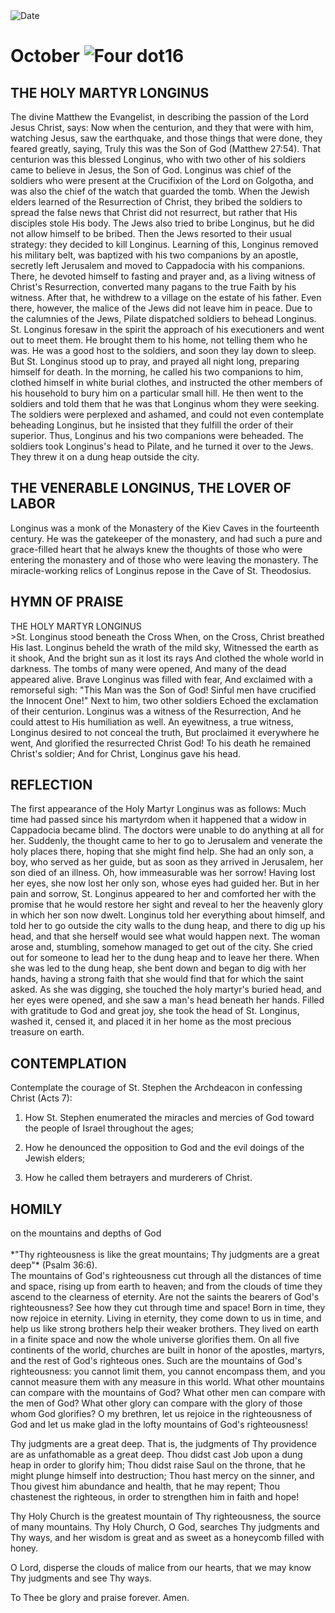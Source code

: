 
<RunningHead />
<Image src="/title-imprint.png" height={68} width={50} alt="Date" className="title-imprint"/>

# <div id="date">October <Image className="four-dot" src="/four-dot.png" height={15} width={15} alt="Four dot" />16</div>

## THE HOLY MARTYR LONGINUS

The divine Matthew the Evangelist, in describing the passion of the Lord Jesus Christ, says: Now when the centurion, and they that were with him, watching Jesus, saw the earthquake, and those things that were done, they feared greatly, saying, Truly this was the Son of God (Matthew 27:54). That centurion was this blessed Longinus, who with two other of his soldiers came to believe in Jesus, the Son of God. Longinus was chief of the soldiers who were present at the Crucifixion of the Lord on Golgotha, and was also the chief of the watch that guarded the tomb. When the Jewish elders learned of the Resurrection of Christ, they bribed the soldiers to spread the false news that Christ did not resurrect, but rather that His disciples stole His body. The Jews also tried to bribe Longinus, but he did not allow himself to be bribed. Then the Jews resorted to their usual strategy: they decided to kill Longinus. Learning of this, Longinus removed his military belt, was baptized with his two companions by an apostle, secretly left Jerusalem and moved to Cappadocia with his companions. There, he devoted himself to fasting and prayer and, as a living witness of Christ's Resurrection, converted many pagans to the true Faith by his witness. After that, he withdrew to a village on the estate of his father. Even there, however, the malice of the Jews did not leave him in peace. Due to the calumnies of the Jews, Pilate dispatched soldiers to behead Longinus. St. Longinus foresaw in the spirit the approach of his executioners and went out to meet them. He brought them to his home, not telling them who he was. He was a good host to the soldiers, and soon they lay down to sleep. But St. Longinus stood up to pray, and prayed all night long, preparing himself for death. In the morning, he called his two companions to him, clothed himself in white burial clothes, and instructed the other members of his household to bury him on a particular small hill. He then went to the soldiers and told them that he was that Longinus whom they were seeking. The soldiers were perplexed and ashamed, and could not even contemplate beheading Longinus, but he insisted that they fulfill the order of their superior. Thus, Longinus and his two companions were beheaded. The soldiers took Longinus's head to Pilate, and he turned it over to the Jews. They threw it on a dung heap outside the city.

## THE VENERABLE LONGINUS, THE LOVER OF LABOR

Longinus was a monk of the Monastery of the Kiev Caves in the fourteenth century. He was the gatekeeper of the monastery, and had such a pure and grace-filled heart that he always knew the thoughts of those who were entering the monastery and of those who were leaving the monastery. The miracle-working relics of Longinus repose in the Cave of St. Theodosius.


## HYMN OF PRAISE
<div style={{textAlign:'center', color:'crimson', fontWeight:'bold'}}>
THE HOLY MARTYR LONGINUS
</div>
>St. Longinus stood beneath the Cross  
When, on the Cross, Christ breathed His last.  
Longinus beheld the wrath of the mild sky,  
Witnessed the earth as it shook,  
And the bright sun as it lost its rays  
And clothed the whole world in darkness.  
The tombs of many were opened,  
And many of the dead appeared alive.  
Brave Longinus was filled with fear,  
And exclaimed with a remorseful sigh:  
"This Man was the Son of God!  
Sinful men have crucified the Innocent One!"  
Next to him, two other soldiers  
Echoed the exclamation of their centurion.  
Longinus was a witness of the Resurrection,  
And he could attest to His humiliation as well.  
An eyewitness, a true witness,  
Longinus desired to not conceal the truth,  
But proclaimed it everywhere he went,  
And glorified the resurrected Christ God!  
To his death he remained Christ's soldier;  
And for Christ, Longinus gave his head.  


## REFLECTION

The first appearance of the Holy Martyr Longinus was as follows: Much time had passed since his martyrdom when it happened that a widow in Cappadocia became blind. The doctors were unable to do anything at all for her. Suddenly, the thought came to her to go to Jerusalem and venerate the holy places there, hoping that she might find help. She had an only son, a boy, who served as her guide, but as soon as they arrived in Jerusalem, her son died of an illness. Oh, how immeasurable was her sorrow! Having lost her eyes, she now lost her only son, whose eyes had guided her. But in her pain and sorrow, St. Longinus appeared to her and comforted her with the promise that he would restore her sight and reveal to her the heavenly glory in which her son now dwelt. Longinus told her everything about himself, and told her to go outside the city walls to the dung heap, and there to dig up his head, and that she herself would see what would happen next. The woman arose and, stumbling, somehow managed to get out of the city. She cried out for someone to lead her to the dung heap and to leave her there. When she was led to the dung heap, she bent down and began to dig with her hands, having a strong faith that she would find that for which the saint asked. As she was digging, she touched the holy martyr's buried head, and her eyes were opened, and she saw a man's head beneath her hands. Filled with gratitude to God and great joy, she took the head of St. Longinus, washed it, censed it, and placed it in her home as the most precious treasure on earth.
 

## CONTEMPLATION

Contemplate the courage of St. Stephen the Archdeacon in confessing Christ (Acts 7):

1. How St. Stephen enumerated the miracles and mercies of God toward the people of Israel throughout the ages;

2. How he denounced the opposition to God and the evil doings of the Jewish elders;

3. How he called them betrayers and murderers of Christ.


## HOMILY
<div style={{textAlign:'center', color:'crimson', fontWeight:'bold'}}>
on the mountains and depths of God
</div>
<br />
<div style={{textAlign:'right'}}>
*"Thy righteousness is like the great mountains; Thy judgments are a great deep"* (Psalm 36:6).
</div>
The mountains of God's righteousness cut through all the distances of time and space, rising up from earth to heaven; and from the clouds of time they ascend to the clearness of eternity. Are not the saints the bearers of God's righteousness? See how they cut through time and space! Born in time, they now rejoice in eternity. Living in eternity, they come down to us in time, and help us like strong brothers help their weaker brothers. They lived on earth in a finite space and now the whole universe glorifies them. On all five continents of the world, churches are built in honor of the apostles, martyrs, and the rest of God's righteous ones. Such are the mountains of God's righteousness: you cannot limit them, you cannot encompass them, and you cannot measure them with any measure in this world. What other mountains can compare with the mountains of God? What other men can compare with the men of God? What other glory can compare with the glory of those whom God glorifies? O my brethren, let us rejoice in the righteousness of God and let us make glad in the lofty mountains of God's righteousness!

Thy judgments are a great deep. That is, the judgments of Thy providence are as unfathomable as a great deep. Thou didst cast Job upon a dung heap in order to glorify him; Thou didst raise Saul on the throne, that he might plunge himself into destruction; Thou hast mercy on the sinner, and Thou givest him abundance and health, that he may repent; Thou chastenest the righteous, in order to strengthen him in faith and hope!

Thy Holy Church is the greatest mountain of Thy righteousness, the source of many mountains. Thy Holy Church, O God, searches Thy judgments and Thy ways, and her wisdom is great and as sweet as a honeycomb filled with honey.

O Lord, disperse the clouds of malice from our hearts, that we may know Thy judgments and see Thy ways.

To Thee be glory and praise forever. Amen.